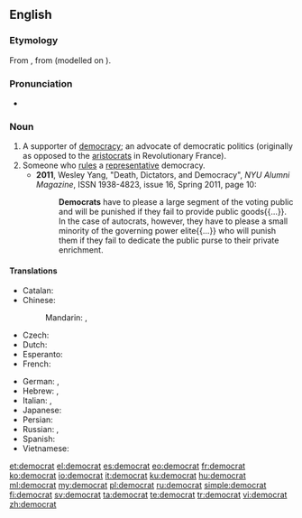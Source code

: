 {{wikipedia|dab=democrat}}
{{also|Democrat}}
==English==

===Etymology===
From {{etyl|fr}} {{term|lang=fr|démocrate}}, from {{term|démocratie|lang=fr}} (modelled on {{term|aristocrate||aristocrat|lang=fr}}).

===Pronunciation===
* {{IPA|/ˈdɛməkɹæt/}}

===Noun===
{{en-noun}}

# A supporter of [[democracy]]; an advocate of democratic politics (originally as opposed to the [[aristocrats]] in Revolutionary France).
# Someone who [[rule]]s a [[representative]] democracy.
#* '''2011''', Wesley Yang, "Death, Dictators, and Democracy", ''NYU Alumni Magazine'', ISSN 1938-4823, issue 16, Spring 2011, page 10:
#*: '''Democrats''' have to please a large segment of the voting public and will be punished if they fail to provide public goods{{...}}. In the case of autocrats, however, they have to please a small minority of the governing power elite{{...}} who will punish them if they fail to dedicate the public purse to their private enrichment.

====Translations====
{{trans-top|supporter of democracy}}
* Catalan: {{t-|ca|demòcrata|m|f}}
* Chinese:
*: Mandarin: {{t|cmn|民主主義者|sc=Hani}}, {{t|cmn|民主主义者|tr=mínzhǔzhǔyìzhě|sc=Hani}}
* Czech: {{t-|cs|demokrat|m}}
* Dutch: {{t+|nl|democraat|m}}
* Esperanto: {{t-|eo|demokrato}}
* French: {{t+|fr|démocrate|m|f}}
{{trans-mid}}
* German: {{t+|de|Demokrat|m}}, {{t-|de|Demokratin|f}}
* Hebrew: {{t-|he|דמוקרט|m|tr=demoqrat'}}, {{t-|he|דמוקרטית|f|tr=demoqrat'it}}
* Italian: {{t-|it|democratico|m}}, {{t+|it|democratica|f}}
* Japanese: {{t-|ja|民主主義者|tr=minshushugisha}}
* Persian: {{t|fa|دموکرات|sc=fa-Arab}}
* Russian: {{t+|ru|демократ|m|tr=demokrát|sc=Cyrl}}, {{t+|ru|демократка|f|tr=demokrátka|sc=Cyrl}}
* Spanish: {{t+|es|demócrata|m|f}}
* Vietnamese: {{t-|vi|nhà dân chủ}}
{{trans-bottom}}
{{trans-top|ruler in a democracy}}
{{trans-mid}}
{{trans-bottom}}

[[et:democrat]]
[[el:democrat]]
[[es:democrat]]
[[eo:democrat]]
[[fr:democrat]]
[[ko:democrat]]
[[io:democrat]]
[[it:democrat]]
[[ku:democrat]]
[[hu:democrat]]
[[ml:democrat]]
[[my:democrat]]
[[pl:democrat]]
[[ru:democrat]]
[[simple:democrat]]
[[fi:democrat]]
[[sv:democrat]]
[[ta:democrat]]
[[te:democrat]]
[[tr:democrat]]
[[vi:democrat]]
[[zh:democrat]]